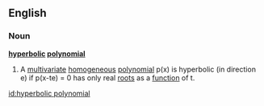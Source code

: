 ==English==

===Noun===

'''[[hyperbolic]] [[polynomial]]'''

# {{mathematics}} A [[multivariate]] [[homogeneous]] [[polynomial]] p(x) is hyperbolic (in direction e) if p(x-te) = 0 has only real [[roots]] as a [[function]] of t.

[[id:hyperbolic polynomial]]